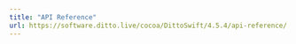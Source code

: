 ---
title: "API Reference"
url: https://software.ditto.live/cocoa/DittoSwift/4.5.4/api-reference/
---
